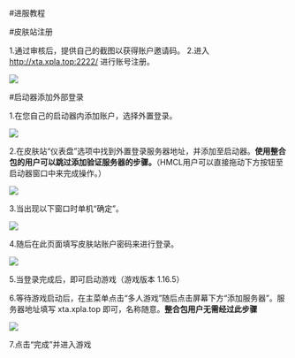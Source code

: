 #进服教程


#皮肤站注册

1.通过审核后，提供自己的截图以获得账户邀请码。
2.进入 http://xta.xpla.top:2222/ 进行账号注册。

<Bleed>
  <Image src="/-000.jpg" width={1322} height={916} layout="intrinsic" />
</Bleed>

#启动器添加外部登录

1.在您自己的启动器内添加账户，选择外置登录。

<Bleed>
  <Image src="/-002.jpg" width={810} height={491} layout="intrinsic" />
</Bleed>

2.在皮肤站“仪表盘”选项中找到外置登录服务器地址，并添加至启动器。**使用整合包的用户可以跳过添加验证服务器的步骤。**（HMCL用户可以直接拖动下方按钮至启动器窗口中来完成操作。）

<Bleed>
  <Image src="/-003.png" width={558} height={391} layout="intrinsic" />
</Bleed>

3.当出现以下窗口时单机“确定”。

<Bleed>
  <Image src="/-004.jpg" width={810} height={491} layout="intrinsic" />
</Bleed>

4.随后在此页面填写皮肤站账户密码来进行登录。

<Bleed>
  <Image src="/-005.jpg" width={810} height={491} layout="intrinsic" />
</Bleed>

5.当登录完成后，即可启动游戏（游戏版本 1.16.5）

6.等待游戏启动后，在主菜单点击“多人游戏”随后点击屏幕下方“添加服务器”。服务器地址填写 xta.xpla.top 即可，名称随意。**整合包用户无需经过此步骤**

<Bleed>
  <Image src="/-006.png" width={555} height={333} layout="intrinsic" />
</Bleed>

7.点击“完成”并进入游戏
